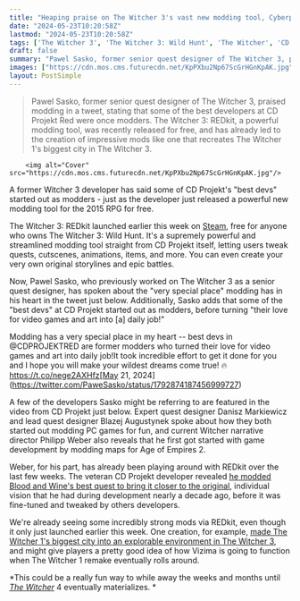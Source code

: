 ```yaml
---
title: "Heaping praise on The Witcher 3's vast new modding tool, Cyberpunk 2077 sequel lead says some of the 'best devs in CD Projekt are former modders'"
date: "2024-05-23T10:20:58Z"
lastmod: "2024-05-23T10:20:58Z"
tags: ['The Witcher 3', 'The Witcher 3: Wild Hunt', 'The Witcher', 'CD Projekt Red', 'Pawel Sasko', 'Modding', 'REDkit', 'Blood and Wine', 'The Witcher 1']
draft: false
summary: "Pawel Sasko, former senior quest designer of The Witcher 3, praised modding in a tweet, stating that some of the best developers at CD Projekt Red were once modders. The Witcher 3: REDkit, a powerful modding tool, was recently released for free, and has already led to the creation of impressive mods like one that recreates The Witcher 1's biggest city in The Witcher 3."
images: ["https://cdn.mos.cms.futurecdn.net/KpPXbu2Np67ScGrHGnKpAK.jpg"]
layout: PostSimple
---
```

> Pawel Sasko, former senior quest designer of The Witcher 3, praised modding in a tweet, stating that some of the best developers at CD Projekt Red were once modders. The Witcher 3: REDkit, a powerful modding tool, was recently released for free, and has already led to the creation of impressive mods like one that recreates The Witcher 1's biggest city in The Witcher 3.


        <img alt="Cover" src="https://cdn.mos.cms.futurecdn.net/KpPXbu2Np67ScGrHGnKpAK.jpg"/>
        
A former Witcher 3 developer has said some of CD Projekt's "best devs" started out as modders - just as the developer just released a powerful new modding tool for the 2015 RPG for free.

The Witcher 3: REDkit launched earlier this week on [Steam](https://store.steampowered.com/app/2684660/The_Witcher_3_REDkit/), free for anyone who owns The Witcher 3: Wild Hunt. It's a supremely powerful and streamlined modding tool straight from CD Projekt itself, letting users tweak quests, cutscenes, animations, items, and more. You can even create your very own original storylines and epic battles. 

Now, Pawel Sasko, who previously worked on The Witcher 3 as a senior quest designer, has spoken about the "very special place" modding has in his heart in the tweet just below. Additionally, Sasko adds that some of the "best devs" at CD Projekt started out as modders, before turning "their love for video games and art into [a] daily job!"

Modding has a very special place in my heart -- best devs in @CDPROJEKTRED are former modders who turned their love for video games and art into daily job!It took incredible effort to get it done for you and I hope you will make your wildest dreams come true! 🔥 https://t.co/nege2AXHfz[May 21, 2024](https://twitter.com/PaweSasko/status/1792874187456999727)

A few of the developers Sasko might be referring to are featured in the video from CD Projekt just below. Expert quest designer Danisz Markiewicz and lead quest designer Blazej Augustynek spoke about how they both started out modding PC games for fun, and current Witcher narrative director Philipp Weber also reveals that he first got started with game development by modding maps for Age of Empires 2.

Weber, for his part, has already been playing around with REDkit over the last few weeks. The veteran CD Projekt developer revealed [he modded Blood and Wine's best quest to bring it closer to the original](https://www.gamesradar.com/games/the-witcher/a-witcher-3-dev-just-released-a-mod-bringing-one-of-the-rpgs-best-quests-closer-to-what-it-originally-looked-like-during-development/), individual vision that he had during development nearly a decade ago, before it was fine-tuned and tweaked by others developers.

We're already seeing some incredibly strong mods via REDkit, even though it only just launched earlier this week. One creation, for example, [made The Witcher 1's biggest city into an explorable environment in The Witcher 3](https://www.gamesradar.com/games/the-witcher/the-witcher-3-modders-might-beat-the-witcher-remake-devs-to-the-punch-as-one-mod-ports-the-the-witcher-1s-biggest-city-into-the-latest-game/), and might give players a pretty good idea of how Vizima is going to function when The Witcher 1 remake eventually rolls around. 

*This could be a really fun way to while away the weeks and months until *[<em>The Witcher</em>](https://www.gamesradar.com/the-witcher-4-release-date/)* 4 eventually materializes. *
        